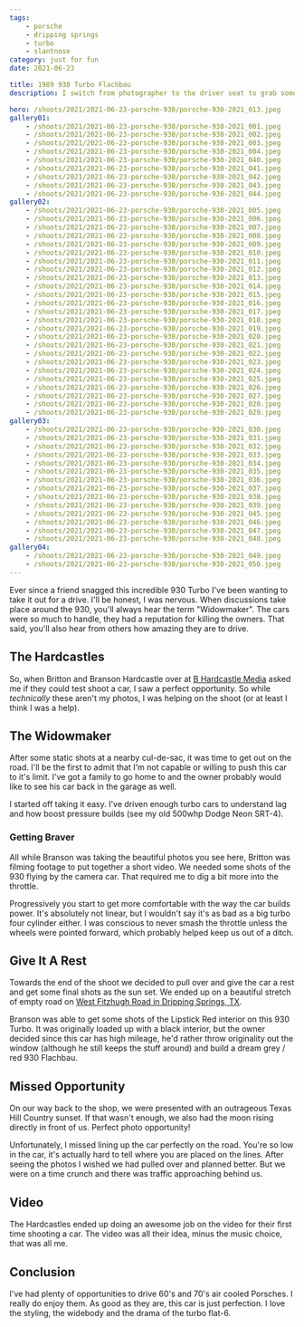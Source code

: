 ```yaml
---
tags:
    - porsche
    - dripping springs
    - turbo
    - slantnose
category: just for fun
date: 2021-06-23

title: 1989 930 Turbo Flachbau
description: I switch from photographer to the driver seat to grab some rolling shots of a Porsche 930 Turbo.

hero: /shoots/2021/2021-06-23-porsche-930/porsche-930-2021_013.jpeg
gallery01:
    - /shoots/2021/2021-06-23-porsche-930/porsche-930-2021_001.jpeg
    - /shoots/2021/2021-06-23-porsche-930/porsche-930-2021_002.jpeg
    - /shoots/2021/2021-06-23-porsche-930/porsche-930-2021_003.jpeg
    - /shoots/2021/2021-06-23-porsche-930/porsche-930-2021_004.jpeg
    - /shoots/2021/2021-06-23-porsche-930/porsche-930-2021_040.jpeg
    - /shoots/2021/2021-06-23-porsche-930/porsche-930-2021_041.jpeg
    - /shoots/2021/2021-06-23-porsche-930/porsche-930-2021_042.jpeg
    - /shoots/2021/2021-06-23-porsche-930/porsche-930-2021_043.jpeg
    - /shoots/2021/2021-06-23-porsche-930/porsche-930-2021_044.jpeg
gallery02:
    - /shoots/2021/2021-06-23-porsche-930/porsche-930-2021_005.jpeg
    - /shoots/2021/2021-06-23-porsche-930/porsche-930-2021_006.jpeg
    - /shoots/2021/2021-06-23-porsche-930/porsche-930-2021_007.jpeg
    - /shoots/2021/2021-06-23-porsche-930/porsche-930-2021_008.jpeg
    - /shoots/2021/2021-06-23-porsche-930/porsche-930-2021_009.jpeg
    - /shoots/2021/2021-06-23-porsche-930/porsche-930-2021_010.jpeg
    - /shoots/2021/2021-06-23-porsche-930/porsche-930-2021_011.jpeg
    - /shoots/2021/2021-06-23-porsche-930/porsche-930-2021_012.jpeg
    - /shoots/2021/2021-06-23-porsche-930/porsche-930-2021_013.jpeg
    - /shoots/2021/2021-06-23-porsche-930/porsche-930-2021_014.jpeg
    - /shoots/2021/2021-06-23-porsche-930/porsche-930-2021_015.jpeg
    - /shoots/2021/2021-06-23-porsche-930/porsche-930-2021_016.jpeg
    - /shoots/2021/2021-06-23-porsche-930/porsche-930-2021_017.jpeg
    - /shoots/2021/2021-06-23-porsche-930/porsche-930-2021_018.jpeg
    - /shoots/2021/2021-06-23-porsche-930/porsche-930-2021_019.jpeg
    - /shoots/2021/2021-06-23-porsche-930/porsche-930-2021_020.jpeg
    - /shoots/2021/2021-06-23-porsche-930/porsche-930-2021_021.jpeg
    - /shoots/2021/2021-06-23-porsche-930/porsche-930-2021_022.jpeg
    - /shoots/2021/2021-06-23-porsche-930/porsche-930-2021_023.jpeg
    - /shoots/2021/2021-06-23-porsche-930/porsche-930-2021_024.jpeg
    - /shoots/2021/2021-06-23-porsche-930/porsche-930-2021_025.jpeg
    - /shoots/2021/2021-06-23-porsche-930/porsche-930-2021_026.jpeg
    - /shoots/2021/2021-06-23-porsche-930/porsche-930-2021_027.jpeg
    - /shoots/2021/2021-06-23-porsche-930/porsche-930-2021_028.jpeg
    - /shoots/2021/2021-06-23-porsche-930/porsche-930-2021_029.jpeg
gallery03:
    - /shoots/2021/2021-06-23-porsche-930/porsche-930-2021_030.jpeg
    - /shoots/2021/2021-06-23-porsche-930/porsche-930-2021_031.jpeg
    - /shoots/2021/2021-06-23-porsche-930/porsche-930-2021_032.jpeg
    - /shoots/2021/2021-06-23-porsche-930/porsche-930-2021_033.jpeg
    - /shoots/2021/2021-06-23-porsche-930/porsche-930-2021_034.jpeg
    - /shoots/2021/2021-06-23-porsche-930/porsche-930-2021_035.jpeg
    - /shoots/2021/2021-06-23-porsche-930/porsche-930-2021_036.jpeg
    - /shoots/2021/2021-06-23-porsche-930/porsche-930-2021_037.jpeg
    - /shoots/2021/2021-06-23-porsche-930/porsche-930-2021_038.jpeg
    - /shoots/2021/2021-06-23-porsche-930/porsche-930-2021_039.jpeg
    - /shoots/2021/2021-06-23-porsche-930/porsche-930-2021_045.jpeg
    - /shoots/2021/2021-06-23-porsche-930/porsche-930-2021_046.jpeg
    - /shoots/2021/2021-06-23-porsche-930/porsche-930-2021_047.jpeg
    - /shoots/2021/2021-06-23-porsche-930/porsche-930-2021_048.jpeg
gallery04:
    - /shoots/2021/2021-06-23-porsche-930/porsche-930-2021_049.jpeg
    - /shoots/2021/2021-06-23-porsche-930/porsche-930-2021_050.jpeg
---
```


Ever since a friend snagged this incredible 930 Turbo I've been wanting to take it out for a drive. I'll be honest, I was nervous. When discussions take place around the 930, you'll always hear the term "Widowmaker". The cars were so much to handle, they had a reputation for killing the owners. That said, you'll also hear from others how amazing they are to drive.

## The Hardcastles

So, when Britton and Branson Hardcastle over at [B Hardcastle Media](https://www.bhardcastle.com/) asked me if they could test shoot a car, I saw a perfect opportunity. So while _technically_ these aren't my photos, I was helping on the shoot (or at least I think I was a help).

## The Widowmaker

After some static shots at a nearby cul-de-sac, it was time to get out on the road. I'll be the first to admit that I'm not capable or willing to push this car to it's limit. I've got a family to go home to and the owner probably would like to see his car back in the garage as well.

I started off taking it easy. I've driven enough turbo cars to understand lag and how boost pressure builds (see my old 500whp Dodge Neon SRT-4).

### Getting Braver

All while Branson was taking the beautiful photos you see here, Britton was filming footage to put together a short video. We needed some shots of the 930 flying by the camera car. That required me to dig a bit more into the throttle.

Progressively you start to get more comfortable with the way the car builds power. It's absolutely not linear, but I wouldn't say it's as bad as a big turbo four cylinder either. I was conscious to never smash the throttle unless the wheels were pointed forward, which probably helped keep us out of a ditch.

## Give It A Rest

Towards the end of the shoot we decided to pull over and give the car a rest and get some final shots as the sun set. We ended up on a beautiful stretch of empty road on [West Fitzhugh Road in Dripping Springs, TX](https://goo.gl/maps/tA78JHiVg4dXSwHp8).

Branson was able to get some shots of the Lipstick Red interior on this 930 Turbo. It was originally loaded up with a black interior, but the owner decided since this car has high mileage, he'd rather throw originality out the window (although he still keeps the stuff around) and build a dream grey / red 930 Flachbau.

## Missed Opportunity

On our way back to the shop, we were presented with an outrageous Texas Hill Country sunset. If that wasn't enough, we also had the moon rising directly in front of us. Perfect photo opportunity!

Unfortunately, I missed lining up the car perfectly on the road. You're so low in the car, it's actually hard to tell where you are placed on the lines. After seeing the photos I wished we had pulled over and planned better. But we were on a time crunch and there was traffic approaching behind us.

## Video

The Hardcastles ended up doing an awesome job on the video for their first time shooting a car. The video was all their idea, minus the music choice, that was all me.

## Conclusion

I've had plenty of opportunities to drive 60's and 70's air cooled Porsches. I really do enjoy them. As good as they are, this car is just perfection. I love the styling, the widebody and the drama of the turbo flat-6.
